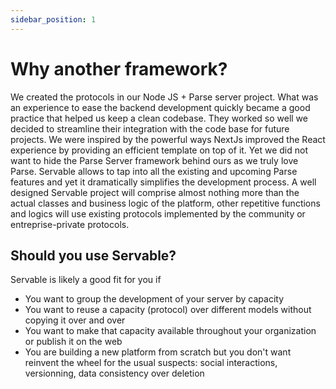 ```yaml
---
sidebar_position: 1
---
```



# Why another framework?
We created the protocols in our Node JS + Parse server project. 
What was an experience to ease the backend development quickly became a good practice that helped us keep a clean codebase. 
They worked so well we decided to streamline their integration with the code base for future projects. 
We were inspired by the powerful ways NextJs improved the React experience by providing an efficient template on top of it. 
Yet we did not want to hide the Parse Server framework behind ours as we truly love Parse. Servable allows to tap into all the existing and upcoming Parse features and yet it dramatically simplifies the development process. 
A well designed Servable project will comprise almost nothing more than the actual classes and business logic of the platform, other repetitive functions and logics will use existing protocols implemented by the community or entreprise-private protocols.

## Should you use Servable?
Servable is likely a good fit for you if
- You want to group the development of your server by capacity
- You want to reuse a capacity (protocol) over different models without copying it over and over
- You want to make that capacity available throughout your organization or publish it on the web
- You are building a new platform from scratch but you don't want reinvent the wheel for the usual suspects: social interactions, versionning, data consistency over deletion 